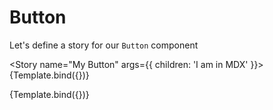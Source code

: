
<Meta title="MDX/Button" component={Button} />


# Button

Let's define a story for our `Button` component

<Story name="My Button" args={{ children: 'I am in MDX' }}> 
  {Template.bind({})}
</Story>

<ArgsTable story="My Button" />

<Canvas>
<Story name="Secondary" args={{ children: 'I am in MDX Secondary', variant: 'secondary' }}> 
  {Template.bind({})}
</Story>
</Canvas>